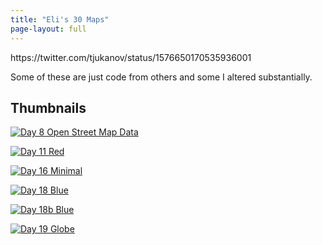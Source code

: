 ```yaml
---
title: "Eli's 30 Maps"
page-layout: full
---
```


https://twitter.com/tjukanov/status/1576650170535936001

Some of these are just code from others and some I altered substantially.

## Thumbnails

::: {layout-ncol=2}
[![Day 8 Open Street Map Data](content/day8_files/figure-html/unnamed-chunk-2-1.png)](content/day8.html)

[![Day 11 Red](content/day13_files/figure-html/unnamed-chunk-4-1.png)](content/day13.html)

[![Day 16 Minimal](content/day16_files/figure-html/unnamed-chunk-2-1.png)](content/day16.html)

[![Day 18 Blue](content/day18_files/figure-html/unnamed-chunk-3-1.png)](content/day18.html)

[![Day 18b Blue](content/day18b_files/figure-html/unnamed-chunk-4-1.png)](content/day18b.html)

[![Day 19 Globe](content/globe_elevation.png)](content/day19.html)


:::
